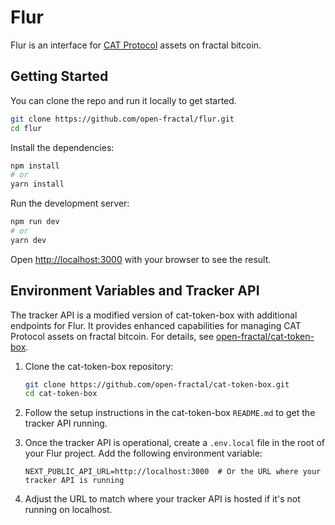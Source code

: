 # Flur

Flur is an interface for [CAT Protocol](https://catprotocol.org/) assets on fractal bitcoin.

## Getting Started

You can clone the repo and run it locally to get started.

```bash
git clone https://github.com/open-fractal/flur.git
cd flur
```

Install the dependencies:

```bash
npm install
# or
yarn install
```

Run the development server:

```bash
npm run dev
# or
yarn dev
```

Open [http://localhost:3000](http://localhost:3000) with your browser to see the result.

## Environment Variables and Tracker API

The tracker API is a modified version of cat-token-box with additional endpoints for Flur. It provides enhanced capabilities for managing CAT Protocol assets on fractal bitcoin. For details, see [open-fractal/cat-token-box](https://github.com/open-fractal/cat-token-box).


1. Clone the cat-token-box repository:
   ```bash
   git clone https://github.com/open-fractal/cat-token-box.git
   cd cat-token-box
   ```

2. Follow the setup instructions in the cat-token-box `README.md` to get the tracker API running.

3. Once the tracker API is operational, create a `.env.local` file in the root of your Flur project. Add the following environment variable:
   ```
   NEXT_PUBLIC_API_URL=http://localhost:3000  # Or the URL where your tracker API is running
   ```

4. Adjust the URL to match where your tracker API is hosted if it's not running on localhost.